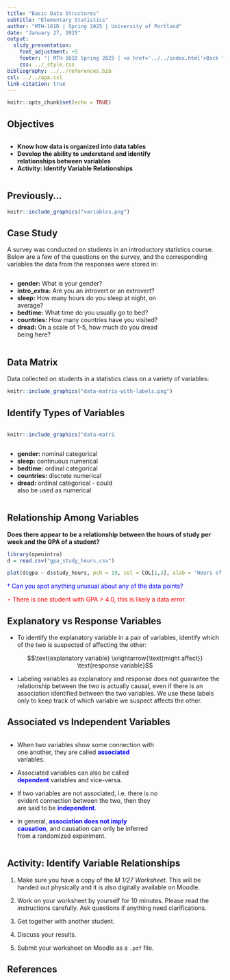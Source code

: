---
title: "Basic Data Structures"
subtitle: "Elementary Statistics"
author: "MTH-161D | Spring 2025 | University of Portland"
date: "January 27, 2025"
output:
  slidy_presentation:
    font_adjustment: +5
    footer: "| MTH-161D Spring 2025 | <a href='../../index.html'>Back to the Course Website</a>"
    css: ../_style.css
bibliography: ../../references.bib
csl: ../../apa.csl
link-citation: true
---

```{r setup, include=FALSE}
knitr::opts_chunk$set(echo = TRUE)
```

## Objectives

:::: {.column width=15%}
::::

:::: {.column width=70%}
- **Know how data is organized into data tables**
- **Develop the ability to understand and identify relationships between variables**
- **Activity: Identify Variable Relationships**
::::

:::: {.column width=15%}
::::

## Previously... 

```{r types-of-variables, echo=FALSE, fig.cap="Types of Variables [@diez2012openintro]", fig.align='center', out.width = '70%'}
knitr::include_graphics("variables.png")
```

## Case Study

A survey was conducted on students in an introductory statistics course. Below are a few of the questions on the survey, and the corresponding variables the data from the responses were stored in:

:::: {.column width=15%}
::::

:::: {.column width=70%}
* **gender:** What is your gender?
* **intro_extra:** Are you an introvert or an extrovert?
* **sleep:** How many hours do you sleep at night, on average?
* **bedtime:** What time do you usually go to bed?
* **countries:** How many countries have you visited?
* **dread:** On a scale of 1-5, how much do you dread being here?
::::

:::: {.column width=15%}
::::

## Data Matrix

Data collected on students in a statistics class on a variety of variables:

```{r data-matrix-with-labels, echo=FALSE, fig.cap="Example Data Matrix [@diez2012openintro]", fig.align='center', out.width = '70%'}
knitr::include_graphics("data-matrix-with-labels.png")
```

## Identify Types of Variables

:::: {.column width=50%}
```{r data-matrix, echo=FALSE, fig.cap="", fig.align='center', out.width = '100%'}
knitr::include_graphics("data-matrix.png")
```
::::

:::: {.column width=49%}
* **gender:** nominal categorical
* **sleep:** continuous numerical
* **bedtime:** ordinal categorical
* **countries:**  discrete numerical
* **dread:** ordinal categorical - could also be used as numerical
::::

## Relationship Among Variables

**Does there appear to be a relationship between the hours of study per week and the GPA of a student?**

```{r gpa-vs-study-hours, echo=FALSE, fig.align='center', fig.cap="", message=FALSE, warning=FALSE, out.width='60%'}
library(openintro)
d = read.csv("gpa_study_hours.csv")

plot(d$gpa ~ d$study_hours, pch = 19, col = COL[1,3], xlab = "Hours of study / week", ylab = "GPA", cex.lab = 1.5, cex.axis = 1.5)
```

::: {style="color: blue;"}
$\dagger$ Can you spot anything unusual about any of the data points?
:::

::: {style="color: red;"}
$\star$ There is one student with GPA > 4.0, this is likely a data error.
:::

## Explanatory vs Response Variables

* To identify the explanatory variable in a pair of variables, identify which of the two is suspected of affecting the other:

$$\text{explanatory variable} \xrightarrow{\text{might affect}} \text{response variable}$$

* Labeling variables as explanatory and response does not guarantee the relationship between the two is actually causal, even if there is an association identified between the two variables. We use these labels only to keep track of which variable we suspect affects the other.

## Associated vs Independent Variables

:::: {.column width=15%}
::::

:::: {.column width=70%}
* When two variables show some connection with one another, they are called <span style="color:blue">**associated**</span> variables.

* Associated variables can also be called <span style="color:blue">**dependent**</span> variables and vice-versa.

* If two variables are not associated, i.e. there is no evident connection between the two, then they are said to be <span style="color:blue">**independent**</span>.

* In general, <span style="color:blue">**association does not imply causation**</span>, and causation can only be inferred from a randomized experiment.
::::

:::: {.column width=15%}
::::

## Activity: Identify Variable Relationships

1. Make sure you have a copy of the *M 1/27 Worksheet*. This will be handed out physically and it is also digitally available on Moodle.

2. Work on your worksheet by yourself for 10 minutes. Please read the instructions carefully. Ask questions if anything need clarifications.

3. Get together with another student.

4. Discuss your results.

5. Submit your worksheet on Moodle as a `.pdf` file.

## References

::: {#refs}
:::